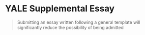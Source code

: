 # YALE Supplemental Essay

> Submitting an essay written following a general template will significantly reduce the possibility of being admitted
